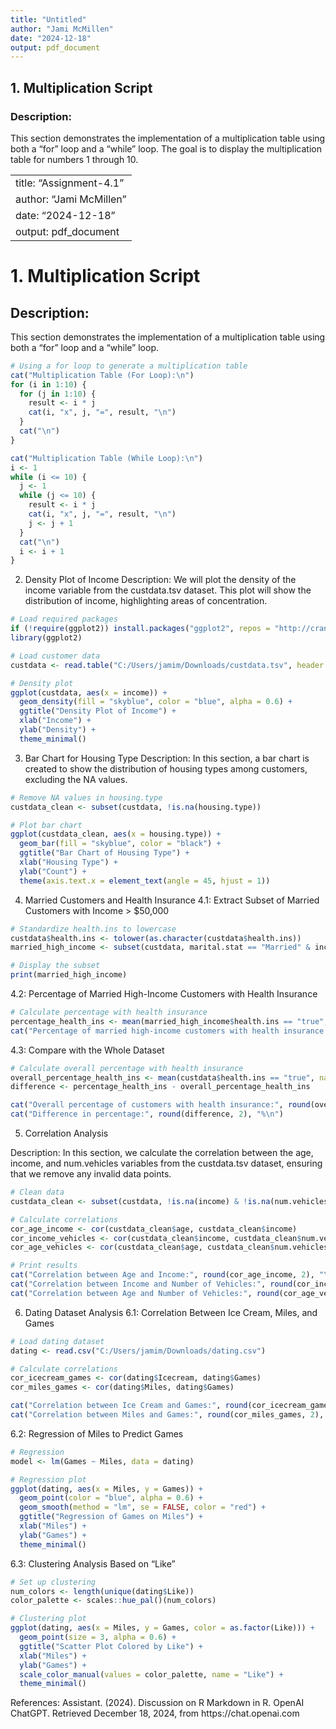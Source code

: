 ---
title: "Untitled"
author: "Jami McMillen"
date: "2024-12-18"
output: pdf_document
---

## 1. Multiplication Script

### Description:
This section demonstrates the implementation of a multiplication table using both a "for" loop and a "while" loop. The goal is to display the multiplication table for numbers 1 through 10.

---
title: "Assignment-4.1"
author: "Jami McMillen"
date: "2024-12-18"
output: pdf_document
---

# 1. Multiplication Script

## Description:
This section demonstrates the implementation of a multiplication table using both a "for" loop and a "while" loop.

```{r, echo=TRUE}
# Using a for loop to generate a multiplication table
cat("Multiplication Table (For Loop):\n")
for (i in 1:10) {
  for (j in 1:10) {
    result <- i * j
    cat(i, "x", j, "=", result, "\n")
  }
  cat("\n")
}

cat("Multiplication Table (While Loop):\n")
i <- 1
while (i <= 10) {
  j <- 1
  while (j <= 10) {
    result <- i * j
    cat(i, "x", j, "=", result, "\n")
    j <- j + 1
  }
  cat("\n")
  i <- i + 1
}
```

2. Density Plot of Income
Description:
We will plot the density of the income variable from the custdata.tsv dataset. This plot will show the distribution of income, highlighting areas of concentration.

```{r}
# Load required packages
if (!require(ggplot2)) install.packages("ggplot2", repos = "http://cran.us.r-project.org")
library(ggplot2)

# Load customer data
custdata <- read.table("C:/Users/jamim/Downloads/custdata.tsv", header = TRUE, sep = "\t")

# Density plot
ggplot(custdata, aes(x = income)) +
  geom_density(fill = "skyblue", color = "blue", alpha = 0.6) +
  ggtitle("Density Plot of Income") +
  xlab("Income") +
  ylab("Density") +
  theme_minimal()

```

3. Bar Chart for Housing Type
Description:
In this section, a bar chart is created to show the distribution of housing types among customers, excluding the NA values.

```{r}
# Remove NA values in housing.type
custdata_clean <- subset(custdata, !is.na(housing.type))

# Plot bar chart
ggplot(custdata_clean, aes(x = housing.type)) +
  geom_bar(fill = "skyblue", color = "black") +
  ggtitle("Bar Chart of Housing Type") +
  xlab("Housing Type") +
  ylab("Count") +
  theme(axis.text.x = element_text(angle = 45, hjust = 1))

```

4. Married Customers and Health Insurance
4.1: Extract Subset of Married Customers with Income > $50,000

```{r}
# Standardize health.ins to lowercase
custdata$health.ins <- tolower(as.character(custdata$health.ins))
married_high_income <- subset(custdata, marital.stat == "Married" & income > 50000)

# Display the subset
print(married_high_income)
```

4.2: Percentage of Married High-Income Customers with Health Insurance

```{r}
# Calculate percentage with health insurance
percentage_health_ins <- mean(married_high_income$health.ins == "true", na.rm = TRUE) * 100
cat("Percentage of married high-income customers with health insurance:", round(percentage_health_ins, 2), "%\n")
```

4.3: Compare with the Whole Dataset

```{r}
# Calculate overall percentage with health insurance
overall_percentage_health_ins <- mean(custdata$health.ins == "true", na.rm = TRUE) * 100
difference <- percentage_health_ins - overall_percentage_health_ins

cat("Overall percentage of customers with health insurance:", round(overall_percentage_health_ins, 2), "%\n")
cat("Difference in percentage:", round(difference, 2), "%\n")
```

5. Correlation Analysis

Description:
In this section, we calculate the correlation between the age, income, and num.vehicles variables from the custdata.tsv dataset, ensuring that we remove any invalid data points.

```{r}
# Clean data
custdata_clean <- subset(custdata, !is.na(income) & !is.na(num.vehicles) & !is.na(age))

# Calculate correlations
cor_age_income <- cor(custdata_clean$age, custdata_clean$income)
cor_income_vehicles <- cor(custdata_clean$income, custdata_clean$num.vehicles)
cor_age_vehicles <- cor(custdata_clean$age, custdata_clean$num.vehicles)

# Print results
cat("Correlation between Age and Income:", round(cor_age_income, 2), "\n")
cat("Correlation between Income and Number of Vehicles:", round(cor_income_vehicles, 2), "\n")
cat("Correlation between Age and Number of Vehicles:", round(cor_age_vehicles, 2), "\n")
```

6. Dating Dataset Analysis
6.1: Correlation Between Ice Cream, Miles, and Games

```{r}
# Load dating dataset
dating <- read.csv("C:/Users/jamim/Downloads/dating.csv")

# Calculate correlations
cor_icecream_games <- cor(dating$Icecream, dating$Games)
cor_miles_games <- cor(dating$Miles, dating$Games)

cat("Correlation between Ice Cream and Games:", round(cor_icecream_games, 2), "\n")
cat("Correlation between Miles and Games:", round(cor_miles_games, 2), "\n")
```

6.2: Regression of Miles to Predict Games

```{r}
# Regression
model <- lm(Games ~ Miles, data = dating)

# Regression plot
ggplot(dating, aes(x = Miles, y = Games)) +
  geom_point(color = "blue", alpha = 0.6) +
  geom_smooth(method = "lm", se = FALSE, color = "red") +
  ggtitle("Regression of Games on Miles") +
  xlab("Miles") +
  ylab("Games") +
  theme_minimal()
```

6.3: Clustering Analysis Based on "Like"

```{r}
# Set up clustering
num_colors <- length(unique(dating$Like))
color_palette <- scales::hue_pal()(num_colors)

# Clustering plot
ggplot(dating, aes(x = Miles, y = Games, color = as.factor(Like))) +
  geom_point(size = 3, alpha = 0.6) +
  ggtitle("Scatter Plot Colored by Like") +
  xlab("Miles") +
  ylab("Games") +
  scale_color_manual(values = color_palette, name = "Like") +
  theme_minimal()
```

References:
Assistant. (2024). Discussion on R Markdown in R. OpenAI ChatGPT. Retrieved December 18, 2024, from https://chat.openai.com